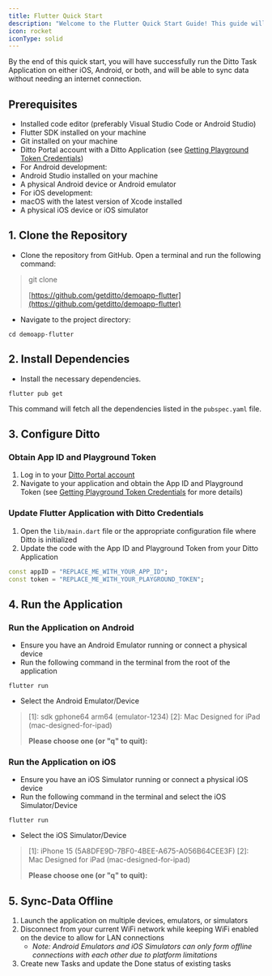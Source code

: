 ```yaml
---
title: Flutter Quick Start
description: "Welcome to the Flutter Quick Start Guide! This guide will help you clone, set up, and run the Ditto Demo Flutter Application from a public GitHub repository."
icon: rocket
iconType: solid
---
```


By the end of this quick start, you will have successfully run the Ditto Task Application on either iOS, Android, or both, and will be able to sync data without needing an internet connection.

## Prerequisites

-  Installed code editor (preferably Visual Studio Code or Android Studio)
-  Flutter SDK installed on your machine
-  Git installed on your machine
-  Ditto Portal account with a Ditto Application (see [Getting Playground Token Credentials]())
-  For Android development:
-  Android Studio installed on your machine
-  A physical Android device or Android emulator
-  For iOS development:
-  macOS with the latest version of Xcode installed
-  A physical iOS device or iOS simulator



## 1. Clone the Repository

- Clone the repository from GitHub. Open a terminal and run the following command:

> git clone
>
> [https://github.com/getditto/demoapp-flutter](https://github.com/getditto/demoapp-flutter)
>
>

- Navigate to the project directory:

```shell
cd demoapp-flutter
```

## 2. Install Dependencies

- Install the necessary dependencies.

```shell
flutter pub get
```

This command will fetch all the dependencies listed in the `pubspec.yaml` file.



## 3. Configure Ditto

### Obtain App ID and Playground Token

1. Log in to your <a href="https://portal.ditto.live" target="_blank">Ditto Portal account</a>
2. Navigate to your application and obtain the App ID and Playground Token (see [Getting Playground Token Credentials]() for more details)

### Update Flutter Application with Ditto Credentials

1. Open the `lib/main.dart` file or the appropriate configuration file where Ditto is initialized
2. Update the code with the App ID and Playground Token from your Ditto Application

```dart
const appID = "REPLACE_ME_WITH_YOUR_APP_ID";
const token = "REPLACE_ME_WITH_YOUR_PLAYGROUND_TOKEN";
```



## 4. Run the Application

### Run the Application on Android

- Ensure you have an Android Emulator running or connect a physical device
- Run the following command in the terminal from the root of the application

```shell
flutter run
```

- Select the Android Emulator/Device

> \[1]: sdk gphone64 arm64 (emulator-1234)
> \[2]: Mac Designed for iPad (mac-designed-for-ipad)
>
>
> **Please choose one (or "q" to quit):**



### Run the Application on iOS

- Ensure you have an iOS Simulator running or connect a physical iOS device
- Run the following command in the terminal and select the iOS Simulator/Device

```shell
flutter run
```

- Select the iOS Simulator/Device

> \[1]: iPhone 15 (5A8DFE9D-7BF0-4BEE-A675-A056B64CEE3F)
> \[2]: Mac Designed for iPad (mac-designed-for-ipad)
>
>
> **Please choose one (or "q" to quit):**



## 5. Sync-Data Offline

1. Launch the application on multiple devices, emulators, or simulators
2. Disconnect from your current WiFi network while keeping WiFi enabled on the device to allow for LAN connections
   - *Note: Android Emulators and iOS Simulators can only form offline connections with each other due to platform limitations*
3. Create new Tasks and update the Done status of existing tasks

